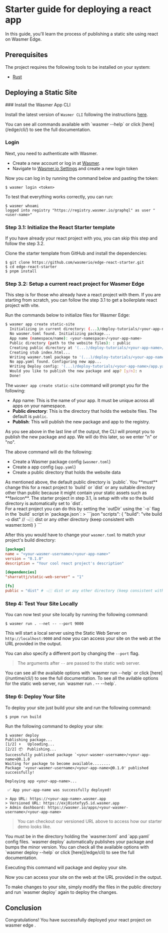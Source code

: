 
# Starter guide for deploying a react app

In this guide, you'll learn the process of publishing a static site using react on Wasmer Edge.

## Prerequisites

The project requires the following tools to be installed on your system:

- [Rust](https://www.rust-lang.org/tools/install)

## Deploying a Static Site

<Steps>
### Install the Wasmer App CLI

Install the latest version of `Wasmer CLI` following the instructions [here](/install).

<Callout type="info" emoji="ℹ️">
  You can see all commands available with `wasmer --help` or click
  [here](/edge/cli/) to see the full documentation.
</Callout>

### Login

Next, you need to authenticate with Wasmer.

- Create a new account or log in at [Wasmer](https://wasmer.io).
- Navigate to [Wasmer.io Settings](https://wasmer.io/settings) and create a new login token

Now you can log in by running the command below and pasting the token:

```shell copy
$ wasmer login <token>
```

To test that everything works correctly, you can run:

```shell copy
$ wasmer whoami
logged into registry "https://registry.wasmer.io/graphql" as user "<user-name>"
```

### Step 3.1: Initialize the React Starter template

<Callout type="info" emoji="ℹ️">
  If you have already your react project with you, you can skip this step and
  follow the step 3.2.
</Callout>

Clone the starter template from GitHub and install the dependencies:

```shell copy
$ git clone https://github.com/wasmerio/edge-react-starter.git
$ cd edge-react-starter
$ pnpm install
```

### Step 3.2: Setup a current react project for Wasmer Edge

<Callout type="info" emoji="ℹ️">
  This step is for those who already have a react project with them. If you are
  starting from scratch, you can follow the step 3.1 to get a boilerplate react
  project with vite.
</Callout>

Run the commands below to initialize files for Wasmer Edge:

```bash
$ wasmer app create static-site
  Initializing in current directory: (...)/deploy-tutorials/<your-app-name>
  No wasmer.toml found. Initializing package...
  App name (namespace/name): <your-namespace>/<your-app-name>
  Public directory (path to the website files): : public
  Creating public directory at '(...)/deploy-tutorials/<your-app-name>/public'...
  Creating stub index.html...
  Writing wasmer.toml package to '(...)/deploy-tutorials/<your-app-name>/wasmer.toml'
  No app.yaml found. Configuring new app...
  Writing Deploy config: '(...)/deploy-tutorials/<your-app-name>/app.yaml'
  Would you like to publish the new package and app? [y/n]: n
  Done!
```

The `wasmer app create static-site` command will prompt you for the following:

- App name: This is the name of your app. It must be unique across all apps on your namespace.
- **Public directory**: This is the directory that holds the website files. The default is `public`.
- **Publish**: This will publish the new package and app to the registry.

<Callout type="default" emoji="⚙️">
  As you see above in the last line of the output, the CLI will prompt you to
  publish the new package and app. We will do this later, so we enter "n" or
  "no".
</Callout>

The above command will do the following:

- Create a Wasmer package config (`wasmer.toml`)
- Create a app config (`app.yaml`)
- Create a public directory that holds the website data

<Callout type="default" emoji="⚙️">
  As mentioned above, the default public directory is `public`. You **must**
  change this for a react project to `build` or `dist` or any suitable directory
  other than public because it might contain your static assets such as
  **favicon**. The starter project in step 3.1, is setup with vite so the build
  directory is automatically set to `dist`.
  <br /> For a react project you can do this by setting the `outDir` using the `-o`
  flag in the `build` script in `package.json`:
>
  ```json
  "scripts": {
    "build": "vite build -o dist" // 👈🏼 dist or any other directory (keep consistent with wasmer.toml)
  }
  ```
</Callout>

After this you would have to change your `wasmer.toml` to match your project's build directory:

```toml copy filename="wasmer.toml"
[package]
name = "<your-wasmer-username>/<your-app-name>"
version = "0.1.0"
description = "Your cool react project's description"

[dependencies]
"sharrattj/static-web-server" = "1"

[fs]
public = "dist" # 👈🏼 dist or any other directory (keep consistent with package.json)
```

### Step 4: Test Your Site Locally

You can now test your site locally by running the following command:

```shell copy
$ wasmer run . --net -- --port 9000
```

This will start a local server using the Static Web Server on `http://localhost:9000` and now you can access your site on the web at the URL provided in the output.

<StaticSite image={edgeReactImg} />

You can also specify a different port by changing the `--port` flag.

> The arguments after `--` are passed to the static web server.

<Callout type="info" emoji="ℹ️">
  You can see all the available options with `wasmer run --help` or click
  [here](/runtime/cli/) to see the full documentation. To see all the avilable
  options for the static web server, run `wasmer run . -- --help`.
</Callout>

### Step 6: Deploy Your Site

To deploy your site just build your site and run the following command:

```shell copy
$ pnpm run build
```

Run the following command to deploy your site:

```shell copy
$ wasmer deploy
Publishing package...
[1/2] ⬆️   Uploading...
[2/2] 📦  Publishing...
Successfully published package `<your-wasmer-username>/<your-app-name>@0.1.0`
Waiting for package to become available........
Package '<your-wasmer-username>/<your-app-name>@0.1.0' published successfully!

Deploying app <your-app-name>...

 ✅ App your-app-name was successfully deployed!

> App URL: https://<your-app-name>.wasmer.app
> Versioned URL: https://exj0iotefyy5.id.wasmer.app
> Admin dashboard: https://wasmer.io/apps/<your-wasmer-username>/<your-app-name>
```

> You can checkout our versioned URL above to access how our starter demo looks like.

<Callout type="info" emoji="ℹ️">
  You must be in the directory holding the `wasmer.toml` and `app.yaml` config
  files.
</Callout>

<Callout type="info" emoji="ℹ️">
  `wasmer deploy` automatically publishes your package and bumps the minor
  version. You can check all the available options with `wasmer deploy --help`
  or click [here](/edge/cli) to see the full documentation.
</Callout>

Executing this command will package and deploy your site.

Now you can access your site on the web at the URL provided in the output.

<Callout type="default" emoji="♺">
  To make changes to your site, simply modify the files in the public directory
  and run `wasmer deploy` again to deploy the changes.
</Callout>

<StaticSite image={edgeReactImg} />

</Steps>

## Conclusion

Congratulations! You have successfully deployed your react project on wasmer edge .
